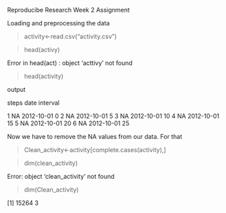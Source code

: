 
Reproducibe Research Week 2 Assignment

Loading and preprocessing the data

>activity<-read.csv("activity.csv")

>head(activy)

Error in head(act) : object 'acttivy' not found

>head(activity)

output

steps date interval

1 NA 2012-10-01 0
2 NA 2012-10-01 5
3 NA 2012-10-01 10
4 NA 2012-10-01 15
5 NA 2012-10-01 20
6 NA 2012-10-01 25

Now we have to remove the NA values from our data. For that

>Clean_activity<-activity[complete.cases(activity),]

>dim(clean_activity)

Error: object 'clean_activity' not found

>dim(Clean_activity)

[1] 15264 3
